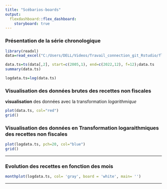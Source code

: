 ```yaml
---
title: "Scébarios-boards"
output: 
  flexdashboard::flex_dashboard:
    storyboard: true
---
```


### Présentation de la série chronologique 

```r
library(readxl)
data=read_excel("C:/Users/DELL/Videos/Travail_connection_git_Rstudio/flexdashboard/data.xlsx");data
```


```r
data.ts=ts(data[,2], start=c(2005,1), end=c(2022,12), f=12);data.ts
summary(data.ts)
```

```r
logdata.ts=log(data.ts)

```

### Visualisation des données brutes des recettes non fiscales

**visualisation** des données avec la transformation *logarithmique*

```r
plot(data.ts, col="red")
grid()

```

### Visualisation des données en Transformation logaraithmiques des recettes non fiscales


```r
plot(logdata.ts, pch=20, col="blue")
grid()

```


------

### Evolution des recettes en fonction des mois

```r
monthplot(logdata.ts, col= 'gray', board = 'white', main= '')

```

---

